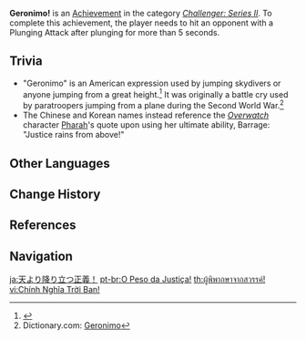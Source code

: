 {{Achievement Infobox
|title        = 
|id           = 82060
|order id     = 2060
|category     = Challenger: Series II
|description  = Hit an opponent with a Plunging Attack after plunging for more than 5 seconds.
|requirements = 
|primogems    = 5
|tracking     = 
|topic        = 
}}
'''Geronimo!''' is an [[Achievement]] in the category ''[[Challenger: Series II]]''. To complete this achievement, the player needs to hit an opponent with a Plunging Attack after plunging for more than 5 seconds.

==Trivia==
* "Geronimo" is an American expression used by jumping skydivers or anyone jumping from a great height.<ref>{{w|Geronimo_(exclamation)|Wikipedia - Geronimo (exclamation)}}</ref> It was originally a battle cry used by paratroopers jumping from a plane during the Second World War.<ref>Dictionary.com: [https://www.dictionary.com/browse/geronimo Geronimo]</ref>
* The Chinese and Korean names instead reference the ''[[w:c:overwatch:Overwatch|Overwatch]]'' character [[w:c:overwatch:Pharah|Pharah]]'s quote upon using her ultimate ability, Barrage: "Justice rains from above!"
<!--
==Video Guides==
{{EVT
|video1   = 
|caption1 = 
}}
-->

==Other Languages==
{{Other Languages
|en      = Geronimo!
|zhs     = 天降正义！
|zhs_rm  = Tiān Jiàng Zhèngyì!
|zht     = 天降正義！
|zht_rm  = Tiān Jiàng Zhèngyì!
|zh_tl   = Justice Rains From Above!
|ja      = 天より降り立つ正義！
|ja_rm   = Ten yori Oritatsu Seigi!
|ja_tl   = Justice Descended From Heaven!
|ko      = 하늘에서 정의가 빗발친다!
|ko_rm   = Haneureseo Jeong'iga Bitppalchinda!
|ko_tl   = Justice Rains From Above!
|es      = El peso de la justicia
|es_tl   = The Weight of Justice
|fr      = Géronimo !
|fr_tl   = Geronimo!
|ru      = Кавабанга!
|ru_tl   = Cowabunga!
|th      = ผู้พิพากษาจากสวรรค์!
|th_rm   = Phu-phi-phak-sa Chak Sa-wan!
|th_tl   = Judge From Heaven!
|vi      = Chính Nghĩa Trời Ban!
|vi_tl   = 
|de      = Himmlische Gerechtigkeit!
|de_tl   = Heavenly Justice!
|id      = Geronimo!
|pt      = O Peso da Justiça!
|pt_tl   = The Weight of Justice!
|tr      = Geronimo!
|it      = Geronimo!
}}

==Change History==
{{Change History|1.1}}

==References==
{{Reflist}}

==Navigation==
{{Achievement Navbox|Challenger: Series II}}

[[ja:天より降り立つ正義！]]
[[pt-br:O Peso da Justiça!]]
[[th:ผู้พิพากษาจากสวรรค์!]]
[[vi:Chính Nghĩa Trời Ban!]]